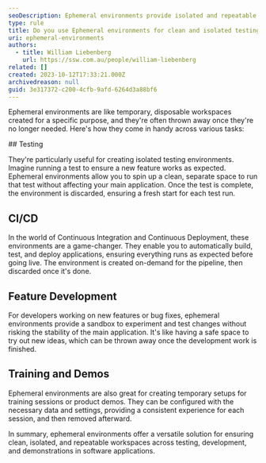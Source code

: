 ```yaml
---
seoDescription: Ephemeral environments provide isolated and repeatable workspaces for testing, development, and demonstrations, ensuring clean and efficient workflows.
type: rule
title: Do you use Ephemeral environments for clean and isolated testing?
uri: ephemeral-environments
authors:
  - title: William Liebenberg
    url: https://ssw.com.au/people/william-liebenberg
related: []
created: 2023-10-12T17:33:21.000Z
archivedreason: null
guid: 3e317372-c200-4cfb-9afd-6264d3a88bf6
---
```


Ephemeral environments are like temporary, disposable workspaces created for a specific purpose, and they're often thrown away once they're no longer needed. Here's how they come in handy across various tasks:

<youtubeEmbed url="https://www.youtube.com/watch?v=-KrodXD3lPc" description="Video: Use ephemeral development environments for mission-critical workloads on Azure (2 min)" />
## Testing

They're particularly useful for creating isolated testing environments. Imagine running a test to ensure a new feature works as expected. Ephemeral environments allow you to spin up a clean, separate space to run that test without affecting your main application. Once the test is complete, the environment is discarded, ensuring a fresh start for each test run.

## CI/CD

In the world of Continuous Integration and Continuous Deployment, these environments are a game-changer. They enable you to automatically build, test, and deploy applications, ensuring everything runs as expected before going live. The environment is created on-demand for the pipeline, then discarded once it's done.

## Feature Development

For developers working on new features or bug fixes, ephemeral environments provide a sandbox to experiment and test changes without risking the stability of the main application. It's like having a safe space to try out new ideas, which can be thrown away once the development work is finished.

## Training and Demos

Ephemeral environments are also great for creating temporary setups for training sessions or product demos. They can be configured with the necessary data and settings, providing a consistent experience for each session, and then removed afterward.

In summary, ephemeral environments offer a versatile solution for ensuring clean, isolated, and repeatable workspaces across testing, development, and demonstrations in software applications.